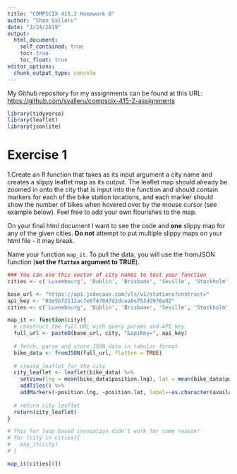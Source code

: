 ```yaml
---
title: "COMPSCIX 415.2 Homework 8"
author: "Shan Valleru"
date: "3/24/2019"
output: 
  html_document:
    self_contained: true
    toc: true
    toc_float: true
editor_options: 
  chunk_output_type: console
---
```


My Github repository for my assignments can be found at this URL: [https://github.com/svalleru/compscix-415-2-assignments](https://github.com/svalleru/compscix-415-2-assignments)

```r
library(tidyverse)
library(leaflet)
library(jsonlite)
```

# Exercise 1
1.Create an R function that takes as its input argument a city name and creates a slippy leaflet map as its output. The leaflet map should already be zoomed in onto the city that is input into the function and should contain markers for each of the bike station locations, and each marker should show the number of bikes when hovered over by the mouse cursor (see example below). Feel free to add your own flourishes to the map.

On your final html document I want to see the code and **one** slippy map for any of the given cities. **Do not** attempt to put multiple slippy maps on your html file - it may break.

Name your function `map_it`. To pull the data, you will use the fromJSON function (**set the `flatten` argument to TRUE**).
```r
### You can use this vector of city names to test your function
cities <- c('Luxembourg', 'Dublin', 'Brisbane', 'Seville', 'Stockholm', 'Ljubljana')
```
```r
base_url <- "https://api.jcdecaux.com/vls/v1/stations?contract="
api_key <- "03e5bf2112ac7e0f47847d2dcea6e753dd976a02"
cities <- c('Luxembourg', 'Dublin', 'Brisbane', 'Seville', 'Stockholm', 'Ljubljana')

map_it <- function(city){
  # construct the full URL with query params and API key
  full_url <- paste0(base_url, city, "&apiKey=", api_key)
  
  # fetch, parse and store JSON data in tabular format
  bike_data <- fromJSON(full_url, flatten = TRUE)
  
  # create leaflet for the city
  city_leaflet <- leaflet(bike_data) %>% 
    setView(lng = mean(bike_data$position.lng), lat = mean(bike_data$position.lat), zoom = 14) %>% 
    addTiles() %>% 
    addMarkers(~position.lng, ~position.lat, label=~as.character(available_bikes))
  
  # return city leaflet
  return(city_leaflet)
}

# This for loop based invocation didn't work for some reason!
# for (city in cities){
#   map_it(city)
# }

map_it(cities[6])
```